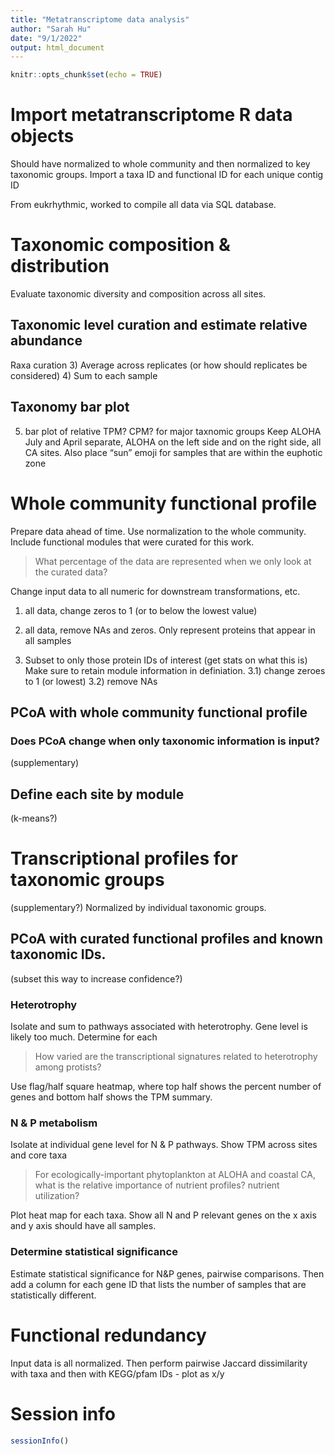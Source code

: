```yaml
---
title: "Metatranscriptome data analysis"
author: "Sarah Hu"
date: "9/1/2022"
output: html_document
---
```


```r
knitr::opts_chunk$set(echo = TRUE)
```

# Import metatranscriptome R data objects

Should have normalized to whole community and then normalized to key taxonomic groups. 
Import a taxa ID and functional ID for each unique contig ID

From eukrhythmic, worked to compile all data via SQL database.

# Taxonomic composition & distribution

Evaluate taxonomic diversity and composition across all sites.

## Taxonomic level curation and estimate relative abundance

Raxa curation
3) Average across replicates (or how should replicates be considered)
4) Sum to each sample

## Taxonomy bar plot
5) bar plot of relative TPM? CPM? for major taxnomic groups
Keep ALOHA July and April separate, ALOHA on the left side and on the right side, all CA sites.
Also place "sun" emoji for samples that are within the euphotic zone



# Whole community functional profile

Prepare data ahead of time. Use normalization to the whole community.
Include functional modules that were curated for this work.

> What percentage of the data are represented when we only look at the curated data?

Change input data to all numeric for downstream transformations, etc.

1) all data, change zeros to 1 (or to below the lowest value)

2) all data, remove NAs and zeros. Only represent proteins that appear in all samples

3) Subset to only those protein IDs of interest (get stats on what this is)
Make sure to retain module information in definiation. 
3.1) change zeroes to 1 (or lowest)
3.2) remove NAs

## PCoA with whole community functional profile

### Does PCoA change when only taxonomic information is input?
(supplementary)

## Define each site by module
(k-means?)

# Transcriptional profiles for taxonomic groups
(supplementary?)
Normalized by individual taxonomic groups.

## PCoA with curated functional profiles and known taxonomic IDs.
(subset this way to increase confidence?)

### Heterotrophy

Isolate and sum to pathways associated with heterotrophy. Gene level is likely too much. Determine for each 

> How varied are the transcriptional signatures related to heterotrophy among protists?

Use flag/half square heatmap, where top half shows the percent number of genes and bottom half shows the TPM summary. 

### N & P metabolism

Isolate at individual gene level for N & P pathways. Show TPM across sites and core taxa

> For ecologically-important phytoplankton at ALOHA and coastal CA, what is the relative importance of nutrient profiles? nutrient utilization?

Plot heat map for each taxa. Show all N and P relevant genes on the x axis and y axis should have all samples. 

### Determine statistical significance
Estimate statistical significance for N&P genes, pairwise comparisons. Then add a column for each gene ID that lists the number of samples that are statistically different. 



# Functional redundancy

Input data is all normalized. Then perform pairwise Jaccard dissimilarity with taxa and then with KEGG/pfam IDs - plot as x/y

# Session info
```r
sessionInfo()
```


